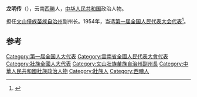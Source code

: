 '''龙明传'''（{{bd||||}}），云南[[西畴|西畴]]人，[[中华人民共和国|中华人民共和国]]政治人物。

担任[[文山壯族苗族自治州|文山僮族苗族自治州]]副州长。1954年，当选[[第一届全国人民代表大会代表名单|第一届全国人民代表大会代表]]<ref>{{cite book|author=全国人民代表大会常务委员会办公厅|title=中华人民共和国第一届全国人民代表大会代表名单|year=1955年|publisher=全国人民代表大会常务委员会办公厅|url=http://book.ucdrs.superlib.net/views/specific/2929/bookDetail.jsp?dxNumber=000005772167&d=546843D0AE2464CD1C95896344A85614&fenlei=04070402|access-date=2015-01-28|archive-date=2019-01-24|archive-url=https://web.archive.org/web/20190124105450/http://book.ucdrs.superlib.net/views/specific/2929/bookDetail.jsp?dxNumber=000005772167&d=546843D0AE2464CD1C95896344A85614&fenlei=04070402|dead-url=no}}</ref>。

==参考==
{{reflist}}
{{中国政治人物小作品}}
{{DEFAULTSORT:Long龍}}
[[Category:第一届全国人大代表|Category:第一届全国人大代表]]
[[Category:雲南省全國人民代表大會代表|Category:雲南省全國人民代表大會代表]]
[[Category:壯族全國人大代表|Category:壯族全國人大代表]]
[[Category:文山壯族苗族自治州副州長|Category:文山壯族苗族自治州副州長]]
[[Category:中華人民共和國壯族政治人物|Category:中華人民共和國壯族政治人物]]
[[Category:壯族人|Category:壯族人]]
[[Category:西疇人|Category:西疇人]]